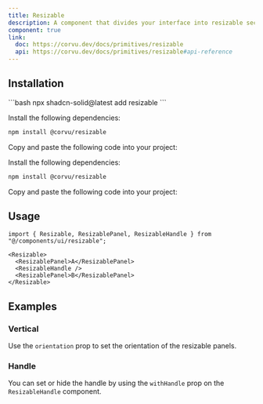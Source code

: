 ```yaml
---
title: Resizable
description: A component that divides your interface into resizable sections.
component: true
link:
  doc: https://corvu.dev/docs/primitives/resizable
  api: https://corvu.dev/docs/primitives/resizable#api-reference
---
```



<ComponentPreview name="resizable-demo" code={DemoCode} client:only="solid-js" />

## Installation

<ComponentInstallation client:only="solid-js">

<Fragment slot="cli">
```bash
npx shadcn-solid@latest add resizable
```
</Fragment>

<Step slot="tw">

<StepItem>Install the following dependencies:</StepItem>
```bash
npm install @corvu/resizable
```

<StepItem>Copy and paste the following code into your project:</StepItem>
<RawCode code={TwRawCode} client:only="solid-js" />

</Step>

<Step slot="uno">

<StepItem>Install the following dependencies:</StepItem>
```bash
npm install @corvu/resizable
```

<StepItem>Copy and paste the following code into your project:</StepItem>
<RawCode code={UnoRawCode} client:only="solid-js" />

</Step>

</ComponentInstallation>

## Usage

```tsx
import { Resizable, ResizablePanel, ResizableHandle } from "@/components/ui/resizable";
```

```tsx
<Resizable>
  <ResizablePanel>A</ResizablePanel>
  <ResizableHandle />
  <ResizablePanel>B</ResizablePanel>
</Resizable>
```

## Examples

### Vertical

Use the `orientation` prop to set the orientation of the resizable panels.

<ComponentPreview name="resizable-vertical-demo" code={DemoCode2} client:only="solid-js" />

### Handle

You can set or hide the handle by using the `withHandle` prop on the `ResizableHandle` component.

<ComponentPreview name="resizable-with-handle-demo" code={DemoCode3} client:only="solid-js" />
